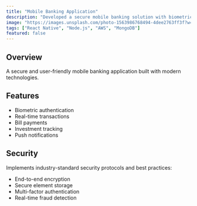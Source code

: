 ```yaml
---
title: "Mobile Banking Application"
description: "Developed a secure mobile banking solution with biometric authentication"
image: "https://images.unsplash.com/photo-1563986768494-4dee2763ff3f?w=800&auto=format&fit=crop&q=60"
tags: ["React Native", "Node.js", "AWS", "MongoDB"]
featured: false
---
```


## Overview

A secure and user-friendly mobile banking application built with modern technologies.

## Features

- Biometric authentication
- Real-time transactions
- Bill payments
- Investment tracking
- Push notifications

## Security

Implements industry-standard security protocols and best practices:
- End-to-end encryption
- Secure element storage
- Multi-factor authentication
- Real-time fraud detection